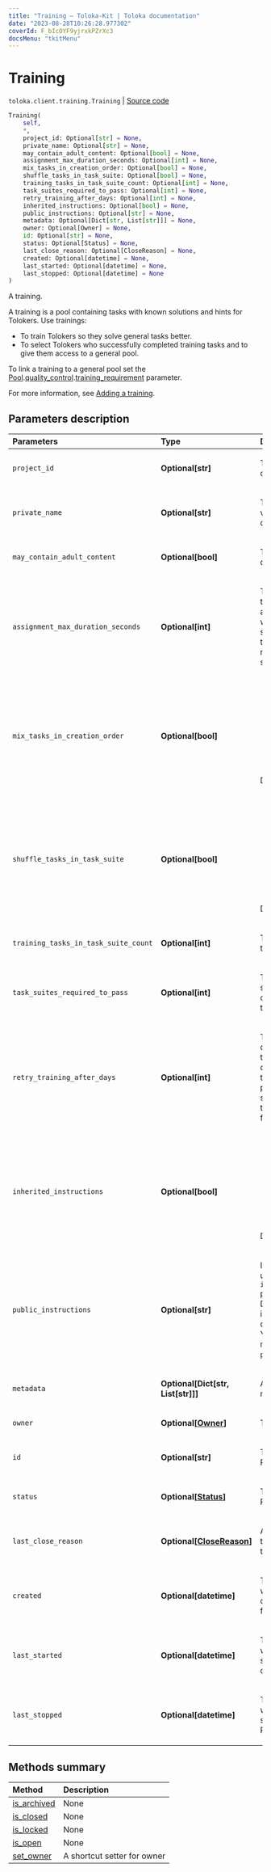 ```yaml
---
title: "Training — Toloka-Kit | Toloka documentation"
date: "2023-08-28T10:26:28.977302"
coverId: F_bIcOYF9yjrxkPZrXc3
docsMenu: "tkitMenu"
---
```


# Training

`toloka.client.training.Training` | [Source code](https://github.com/Toloka/toloka-kit/blob/v1.2.1/src/client/training.py#L11)

```python
Training(
    self,
    *,
    project_id: Optional[str] = None,
    private_name: Optional[str] = None,
    may_contain_adult_content: Optional[bool] = None,
    assignment_max_duration_seconds: Optional[int] = None,
    mix_tasks_in_creation_order: Optional[bool] = None,
    shuffle_tasks_in_task_suite: Optional[bool] = None,
    training_tasks_in_task_suite_count: Optional[int] = None,
    task_suites_required_to_pass: Optional[int] = None,
    retry_training_after_days: Optional[int] = None,
    inherited_instructions: Optional[bool] = None,
    public_instructions: Optional[str] = None,
    metadata: Optional[Dict[str, List[str]]] = None,
    owner: Optional[Owner] = None,
    id: Optional[str] = None,
    status: Optional[Status] = None,
    last_close_reason: Optional[CloseReason] = None,
    created: Optional[datetime] = None,
    last_started: Optional[datetime] = None,
    last_stopped: Optional[datetime] = None
)
```

A training.

A training is a pool containing tasks with known solutions and hints for Tolokers. Use trainings:
- To train Tolokers so they solve general tasks better.
- To select Tolokers who successfully completed training tasks and to give them access to a general pool.

To link a training to a general pool set the
[Pool](/docs/toloka-kit/reference/toloka.client.pool.Pool).[quality_control](/docs/toloka-kit/reference/toloka.client.quality_control.QualityControl).[training_requirement](/docs/toloka-kit/reference/toloka.client.quality_control.QualityControl.TrainingRequirement)
parameter.

For more information, see [Adding a training](/docs/guide/train).

## Parameters description

| Parameters | Type | Description |
| :----------| :----| :-----------|
`project_id`|**Optional\[str\]**|<p>The ID of the project containing the training.</p>
`private_name`|**Optional\[str\]**|<p>The training name. It is visible to the requester only.</p>
`may_contain_adult_content`|**Optional\[bool\]**|<p>The presence of adult content.</p>
`assignment_max_duration_seconds`|**Optional\[int\]**|<p>Time limit to complete a task suite. Take into account loading a page with a task suite and sending responses to the server. It is recommended that you set at least 60 seconds.</p>
`mix_tasks_in_creation_order`|**Optional\[bool\]**|<ul> <li>`True` — Tasks are grouped in suites in the order they were created.</li> <li>`False` — Tasks are chosen for a task suite in a random order.</li> </ul> <p>Default: `True`.</p>
`shuffle_tasks_in_task_suite`|**Optional\[bool\]**|<ul> <li>`True` — Tasks from a task suite are shuffled on the page.</li> <li>`False` — Tasks from a task suite are placed on the page in the order they were created.</li> </ul> <p>Default: `True`.</p>
`training_tasks_in_task_suite_count`|**Optional\[int\]**|<p>The number of training tasks in one task suite.</p>
`task_suites_required_to_pass`|**Optional\[int\]**|<p>The number of task suites that must be completed by a Toloker to get a training skill.</p>
`retry_training_after_days`|**Optional\[int\]**|<p>The training can be completed again after the specified number of days to update the training skill. If the parameter is not specified, then the training skill is issued for an unlimited time.</p>
`inherited_instructions`|**Optional\[bool\]**|<ul> <li>`True` — Project instructions are used in the training.</li> <li>`False` — Instruction, specified in the `public_instructions` parameter, are used.</li> </ul> <p>Default: `False`.</p>
`public_instructions`|**Optional\[str\]**|<p>Instructions for Tolokers used when the `inherited_instructions` parameter is `False`. Describe in the instructions how to complete training tasks. You can use HTML markup inside `public_instructions`.</p>
`metadata`|**Optional\[Dict\[str, List\[str\]\]\]**|<p>A dictionary with metadata.</p>
`owner`|**Optional\[[Owner](/docs/toloka-kit/reference/toloka.client.owner.Owner)\]**|<p>The training owner.</p>
`id`|**Optional\[str\]**|<p>The ID of the training. Read-only field.</p>
`status`|**Optional\[[Status](/docs/toloka-kit/reference/toloka.client.training.Training.Status)\]**|<p>The training status. Read-only field.</p>
`last_close_reason`|**Optional\[[CloseReason](/docs/toloka-kit/reference/toloka.client.training.Training.CloseReason)\]**|<p>A reason why the training was closed last time. Read-only field.</p>
`created`|**Optional\[datetime\]**|<p>The UTC date and time when the training was created. Read-only field.</p>
`last_started`|**Optional\[datetime\]**|<p>The UTC date and time when the training was started last time. Read-only field.</p>
`last_stopped`|**Optional\[datetime\]**|<p>The UTC date and time when the training was stopped last time. Read-only field.</p>

## Methods summary

| Method | Description |
| :------| :-----------|
[is_archived](/docs/toloka-kit/reference/toloka.client.training.Training.is_archived)| None
[is_closed](/docs/toloka-kit/reference/toloka.client.training.Training.is_closed)| None
[is_locked](/docs/toloka-kit/reference/toloka.client.training.Training.is_locked)| None
[is_open](/docs/toloka-kit/reference/toloka.client.training.Training.is_open)| None
[set_owner](/docs/toloka-kit/reference/toloka.client.training.codegen_setter_for_owner)| A shortcut setter for owner